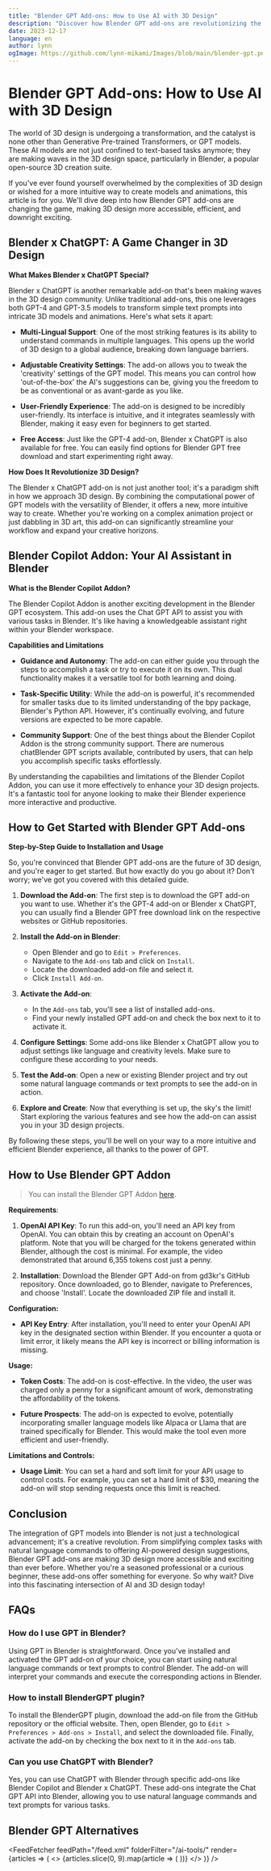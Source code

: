 ```yaml
---
title: "Blender GPT Add-ons: How to Use AI with 3D Design"
description: "Discover how Blender GPT add-ons are revolutionizing the world of 3D design. From natural language commands to AI-powered creativity, learn how to elevate your Blender experience."
date: 2023-12-17
language: en
author: lynn
ogImage: https://github.com/lynn-mikami/Images/blob/main/blender-gpt.png?raw=true
---
```


# Blender GPT Add-ons: How to Use AI with 3D Design


<BlogHeader />

The world of 3D design is undergoing a transformation, and the catalyst is none other than Generative Pre-trained Transformers, or GPT models. These AI models are not just confined to text-based tasks anymore; they are making waves in the 3D design space, particularly in Blender, a popular open-source 3D creation suite. 

If you've ever found yourself overwhelmed by the complexities of 3D design or wished for a more intuitive way to create models and animations, this article is for you. We'll dive deep into how Blender GPT add-ons are changing the game, making 3D design more accessible, efficient, and downright exciting.

## Blender x ChatGPT: A Game Changer in 3D Design

**What Makes Blender x ChatGPT Special?**

Blender x ChatGPT is another remarkable add-on that's been making waves in the 3D design community. Unlike traditional add-ons, this one leverages both GPT-4 and GPT-3.5 models to transform simple text prompts into intricate 3D models and animations. Here's what sets it apart:

- **Multi-Lingual Support**: One of the most striking features is its ability to understand commands in multiple languages. This opens up the world of 3D design to a global audience, breaking down language barriers.

- **Adjustable Creativity Settings**: The add-on allows you to tweak the 'creativity' settings of the GPT model. This means you can control how 'out-of-the-box' the AI's suggestions can be, giving you the freedom to be as conventional or as avant-garde as you like.

- **User-Friendly Experience**: The add-on is designed to be incredibly user-friendly. Its interface is intuitive, and it integrates seamlessly with Blender, making it easy even for beginners to get started.

- **Free Access**: Just like the GPT-4 add-on, Blender x ChatGPT is also available for free. You can easily find options for Blender GPT free download and start experimenting right away.

**How Does It Revolutionize 3D Design?**

The Blender x ChatGPT add-on is not just another tool; it's a paradigm shift in how we approach 3D design. By combining the computational power of GPT models with the versatility of Blender, it offers a new, more intuitive way to create. Whether you're working on a complex animation project or just dabbling in 3D art, this add-on can significantly streamline your workflow and expand your creative horizons.

## Blender Copilot Addon: Your AI Assistant in Blender

**What is the Blender Copilot Addon?**

The Blender Copilot Addon is another exciting development in the Blender GPT ecosystem. This add-on uses the Chat GPT API to assist you with various tasks in Blender. It's like having a knowledgeable assistant right within your Blender workspace.

**Capabilities and Limitations**

- **Guidance and Autonomy**: The add-on can either guide you through the steps to accomplish a task or try to execute it on its own. This dual functionality makes it a versatile tool for both learning and doing.

- **Task-Specific Utility**: While the add-on is powerful, it's recommended for smaller tasks due to its limited understanding of the bpy package, Blender's Python API. However, it's continually evolving, and future versions are expected to be more capable.

- **Community Support**: One of the best things about the Blender Copilot Addon is the strong community support. There are numerous chatBlender GPT scripts available, contributed by users, that can help you accomplish specific tasks effortlessly.

By understanding the capabilities and limitations of the Blender Copilot Addon, you can use it more effectively to enhance your 3D design projects. It's a fantastic tool for anyone looking to make their Blender experience more interactive and productive.

## How to Get Started with Blender GPT Add-ons

**Step-by-Step Guide to Installation and Usage**

So, you're convinced that Blender GPT add-ons are the future of 3D design, and you're eager to get started. But how exactly do you go about it? Don't worry; we've got you covered with this detailed guide.

1. **Download the Add-on**: The first step is to download the GPT add-on you want to use. Whether it's the GPT-4 add-on or Blender x ChatGPT, you can usually find a Blender GPT free download link on the respective websites or GitHub repositories.

2. **Install the Add-on in Blender**: 
    - Open Blender and go to `Edit > Preferences`.
    - Navigate to the `Add-ons` tab and click on `Install`.
    - Locate the downloaded add-on file and select it.
    - Click `Install Add-on`.

3. **Activate the Add-on**: 
    - In the `Add-ons` tab, you'll see a list of installed add-ons.
    - Find your newly installed GPT add-on and check the box next to it to activate it.

4. **Configure Settings**: Some add-ons like Blender x ChatGPT allow you to adjust settings like language and creativity levels. Make sure to configure these according to your needs.

5. **Test the Add-on**: Open a new or existing Blender project and try out some natural language commands or text prompts to see the add-on in action.

6. **Explore and Create**: Now that everything is set up, the sky's the limit! Start exploring the various features and see how the add-on can assist you in your 3D design projects.

By following these steps, you'll be well on your way to a more intuitive and efficient Blender experience, all thanks to the power of GPT.

## How to Use Blender GPT Addon

> You can install the Blender GPT Addon [here](https://www.blendermarket.com/products/blender-gpt).

**Requirements**:

1. **OpenAI API Key**: To run this add-on, you'll need an API key from OpenAI. You can obtain this by creating an account on OpenAI's platform. Note that you will be charged for the tokens generated within Blender, although the cost is minimal. For example, the video demonstrated that around 6,355 tokens cost just a penny.

2. **Installation**: Download the Blender GPT Add-on from gd3kr's GitHub repository. Once downloaded, go to Blender, navigate to Preferences, and choose 'Install'. Locate the downloaded ZIP file and install it.

**Configuration:**
- **API Key Entry**: After installation, you'll need to enter your OpenAI API key in the designated section within Blender. If you encounter a quota or limit error, it likely means the API key is incorrect or billing information is missing.

**Usage:**
- **Token Costs**: The add-on is cost-effective. In the video, the user was charged only a penny for a significant amount of work, demonstrating the affordability of the tokens.
  
- **Future Prospects**: The add-on is expected to evolve, potentially incorporating smaller language models like Alpaca or Llama that are trained specifically for Blender. This would make the tool even more efficient and user-friendly.

**Limitations and Controls:**
- **Usage Limit**: You can set a hard and soft limit for your API usage to control costs. For example, you can set a hard limit of $30, meaning the add-on will stop sending requests once this limit is reached.

## Conclusion

The integration of GPT models into Blender is not just a technological advancement; it's a creative revolution. From simplifying complex tasks with natural language commands to offering AI-powered design suggestions, Blender GPT add-ons are making 3D design more accessible and exciting than ever before. Whether you're a seasoned professional or a curious beginner, these add-ons offer something for everyone. So why wait? Dive into this fascinating intersection of AI and 3D design today!

## FAQs

### How do I use GPT in Blender?

Using GPT in Blender is straightforward. Once you've installed and activated the GPT add-on of your choice, you can start using natural language commands or text prompts to control Blender. The add-on will interpret your commands and execute the corresponding actions in Blender.

### How to install BlenderGPT plugin?

To install the BlenderGPT plugin, download the add-on file from the GitHub repository or the official website. Then, open Blender, go to `Edit > Preferences > Add-ons > Install`, and select the downloaded file. Finally, activate the add-on by checking the box next to it in the `Add-ons` tab.

### Can you use ChatGPT with Blender?

Yes, you can use ChatGPT with Blender through specific add-ons like Blender Copilot and Blender x ChatGPT. These add-ons integrate the Chat GPT API into Blender, allowing you to use natural language commands and text prompts for various tasks.

## Blender GPT Alternatives


<FeedFetcher feedPath="/feed.xml" folderFilter="/ai-tools/" render={articles => (
    <>
        <Cards>
            {articles.slice(0, 9).map(article => (
                <Card key={article.link} title={article.title} href={article.link} />
            ))}
        </Cards>
    </>
)} />